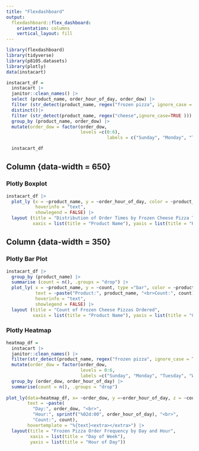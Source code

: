 ```yaml
---
title: "Flexdashboard"
output: 
  flexdashboard::flex_dashboard:
    orientation: columns
    vertical_layout: fill
---
```


```r
library(flexdashboard)
library(tidyverse)
library(p8105.datasets)
library(plotly)
data(instacart)

instacart_df =
  instacart |>
  janitor::clean_names() |>
  select (product_name, order_hour_of_day, order_dow) |>
  filter (str_detect(product_name, regex("frozen pizza", ignore_case = TRUE))) |>
  distinct()|>
  filter (str_detect(product_name, regex("cheese",ignore_case=TRUE ))) |>
  group_by (product_name, order_dow) |>
  mutate(order_dow = factor(order_dow,
                            levels =c(0:6),
                                      labels = c("Sunday", "Monday", "Tuesday", "Wednesday", "Thursday","Friday", "Saturday")))

  instacart_df
```

Column {data-width = 650}
-----------------------------------------------------------------------
### Plotly Boxplot 
```r
instacart_df |>
  plot_ly (x = ~product_name, y = ~order_hour_of_day, color = ~product_name, type = "box", colors = "viridis", text = ~paste("Product:", product_name,"Hour:", sprintf("%02d:00", order_hour_of_day), "<br>"),
           hoverinfo = "text",
           showlegend = FALSE) |>
  layout (title = "Distribution of Order Times by Frozen Cheese Pizza Type",
          xaxis = list(title = "Product Name"), yaxis = list(title = "Hour of Day"))
```

Column {data-width = 350}
-----------------------------------------------------------------------

### Plotly Bar Plot
```r
instacart_df |>
  group_by (product_name) |>
  summarise (count = n(), .groups = "drop") |> 
  plot_ly( x = ~product_name, y = ~count, type ="bar", color = ~product_name, colors = "viridis", 
           text = ~paste("Product:", product_name, "<br>Count:", count),
           hoverinfo = "text",
           showlegend = FALSE) |>
  layout (title = "Count of Frozen Cheese Pizzas Ordered", 
          xaxis = list(title = "Product Name"), yaxis = list(title = "Count"))
```

### Plotly Heatmap

```r
heatmap_df =
  instacart |>
  janitor::clean_names() |>
  filter(str_detect(product_name, regex("frozen pizza", ignore_case = TRUE))) |>
  mutate(order_dow = factor(order_dow, 
                            levels = 0:6, 
                            labels =c("Sunday", "Monday", "Tuesday", "Wednesday", "Thursday", "Friday", "Saturday"))) |>
  group_by (order_dow, order_hour_of_day) |>
  summarise(count = n(), .groups = "drop")
  
plot_ly(data=heatmap_df, x= ~order_dow, y =~order_hour_of_day, z = ~count, type ="heatmap", colorscale = "viridis", hoverinfo = "text",
        text = ~paste(
          "Day:", order_dow, "<br>",
          "Hour:", sprintf("%02d:00", order_hour_of_day), "<br>",
          "Count:", count),
        hovertemplate = "%{text}<extra></extra>") |>
  layout(title = "Frozen Pizza Order Frequency by Day and Hour",
         xaxis = list(title = "Day of Week"),
         yaxis = list(title = "Hour of Day"))
```



